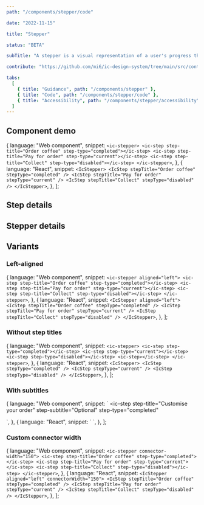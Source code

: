 ```yaml
---
path: "/components/stepper/code"

date: "2022-11-15"

title: "Stepper"

status: "BETA"

subTitle: "A stepper is a visual representation of a user's progress through a predefined set of steps in a linear process."

contribute: "https://github.com/mi6/ic-design-system/tree/main/src/content/structured/components/stepper"

tabs:
  [
    { title: "Guidance", path: "/components/stepper" },
    { title: "Code", path: "/components/stepper/code" },
    { title: "Accessibility", path: "/components/stepper/accessibility" },
  ]
---
```



## Component demo

  {
    language: "Web component",
    snippet: `<ic-stepper>
    <ic-step step-title="Order coffee" step-type="completed"></ic-step>
    <ic-step step-title="Pay for order" step-type="current"></ic-step>
    <ic-step step-title="Collect" step-type="disabled"></ic-step>
</ic-stepper>`,
  },
  {
    language: "React",
    snippet: `<IcStepper>
    <IcStep stepTitle="Order coffee" stepType="completed" />
    <IcStep stepTitle="Pay for order" stepType="current" />
    <IcStep stepTitle="Collect" stepType="disabled" />
</IcStepper>`,
  },
];

<ComponentPreview snippets={snippets}>
  <IcStepper>
    <IcStep stepTitle="Order coffee" stepType="completed" />
    <IcStep stepTitle="Pay for order" stepType="current" />
    <IcStep stepTitle="Collect" stepType="disabled" />
  </IcStepper>
</ComponentPreview>

## Step details

<ComponentDetails component="ic-step" />

## Stepper details

<ComponentDetails component="ic-stepper" />

## Variants

### Left-aligned

  {
    language: "Web component",
    snippet: `<ic-stepper aligned="left">
  <ic-step step-title="Order coffee" step-type="completed"></ic-step>
  <ic-step step-title="Pay for order" step-type="current"></ic-step>
  <ic-step step-title="Collect" step-type="disabled"></ic-step>
</ic-stepper>`,
  },
  {
    language: "React",
    snippet: `<IcStepper aligned="left">
  <IcStep stepTitle="Order coffee" stepType="completed" />
  <IcStep stepTitle="Pay for order" stepType="current" />
  <IcStep stepTitle="Collect" stepType="disabled" />
</IcStepper>`,
  },
];

<ComponentPreview snippets={leftAligned}>
  <IcStepper aligned="left">
    <IcStep stepTitle="Order coffee" stepType="completed" />
    <IcStep stepTitle="Pay for order" stepType="current" />
    <IcStep stepTitle="Collect" stepType="disabled" />
  </IcStepper>
</ComponentPreview>

### Without step titles

  {
    language: "Web component",
    snippet: `<ic-stepper>
  <ic-step step-type="completed"></ic-step>
  <ic-step step-type="current"></ic-step>
  <ic-step step-type="disabled"></ic-step>
  <ic-step></ic-step>
</ic-stepper>`,
  },
  {
    language: "React",
    snippet: `<IcStepper>
  <IcStep stepType="completed" />
  <IcStep stepType="current" />
  <IcStep stepType="disabled" />
</IcStepper>`,
  },
];

<ComponentPreview snippets={withoutStepTitles}>
  <IcStepper>
    <IcStep stepType="completed" />
    <IcStep stepType="current" />
    <IcStep stepType="disabled" />
  </IcStepper>
</ComponentPreview>

### With subtitles

  {
    language: "Web component",
    snippet: `<ic-stepper>
  <ic-step step-title="Order coffee" step-type="completed"></ic-step>
  <ic-step 
    step-title="Customise your order" 
    step-subtitle="Optional" 
    step-type="completed" 
  >
  </ic-step>
  <ic-step 
    step-title="Pay for order" 
    step-subtitle="We accept all major debit/credit cards" 
    step-type="current" 
  >
  </ic-step>
  <ic-step step-title="Collect" step-type="disabled"></ic-step>
</ic-stepper>`,
  },
  {
    language: "React",
    snippet: `<IcStepper>
  <IcStep stepTitle="Order coffee" stepType="completed" />
  <IcStep 
    stepTitle="Customise your order" 
    stepSubtitle="Optional" 
    stepType="completed" 
    />
  <IcStep 
    stepTitle="Pay for order" 
    stepSubtitle="We accept all major debit/credit cards" 
    stepType="current" 
  />
  <IcStep stepTitle="Collect" stepType="disabled"/>
</IcStepper>`,
  },
];

<ComponentPreview snippets={withSubtitles}>
  <IcStepper>
    <IcStep stepTitle="Order coffee" stepType="completed" />
    <IcStep
      stepTitle="Customise your order"
      stepSubtitle="Optional"
      stepType="completed"
    />
    <IcStep
      stepTitle="Pay for order"
      stepSubtitle="We accept all major debit/credit cards"
      stepType="current"
    />
    <IcStep stepTitle="Collect" stepType="disabled" />
  </IcStepper>
</ComponentPreview>

### Custom connector width

  {
    language: "Web component",
    snippet: `<ic-stepper connector-width="150">
  <ic-step step-title="Order coffee" step-type="completed"></ic-step>
  <ic-step step-title="Pay for order" step-type="current"></ic-step>
  <ic-step step-title="Collect" step-type="disabled"></ic-step>
</ic-stepper>`,
  },
  {
    language: "React",
    snippet: `<IcStepper aligned="left" connectorWidth="150">
  <IcStep stepTitle="Order coffee" stepType="completed" />
  <IcStep stepTitle="Pay for order" stepType="current" />
  <IcStep stepTitle="Collect" stepType="disabled" />
</IcStepper>`,
  },
];

<ComponentPreview snippets={customConnectorWidth}>
  <IcStepper aligned="left" connectorWidth="150">
    <IcStep stepTitle="Order coffee" stepType="completed" />
    <IcStep stepTitle="Pay for order" stepType="current" />
    <IcStep stepTitle="Collect" stepType="disabled" />
  </IcStepper>
</ComponentPreview>
